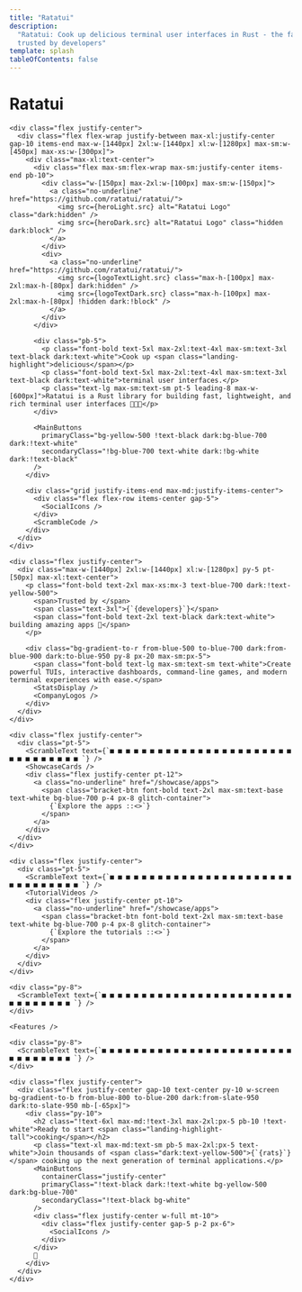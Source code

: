```yaml
---
title: "Ratatui"
description:
  "Ratatui: Cook up delicious terminal user interfaces in Rust - the fast and lightweight TUI library
  trusted by developers"
template: splash
tableOfContents: false
---
```





<div class="flex justify-center landing-mono">
  <div>
    <h1>Ratatui</h1>
    <RandomDots
      gridSize={15}
      numClusters={15}
      dotsPerCluster={100}
      clusterRadius={120}
      dotSize={3}
      pattern="random"
      opacity={0.2}
      fixed={true}
      colors={['#64748b', '#f1f5f9', '#64748b', '#334155']}
    />

    <div class="flex justify-center">
      <div class="flex flex-wrap justify-between max-xl:justify-center gap-10 items-end max-w-[1440px] 2xl:w-[1440px] xl:w-[1280px] max-sm:w-[450px] max-xs:w-[300px]">
        <div class="max-xl:text-center">
          <div class="flex max-sm:flex-wrap max-sm:justify-center items-end pb-10">
            <div class="w-[150px] max-2xl:w-[100px] max-sm:w-[150px]">
              <a class="no-underline" href="https://github.com/ratatui/ratatui/">
                <img src={heroLight.src} alt="Ratatui Logo" class="dark:hidden" />
                <img src={heroDark.src} alt="Ratatui Logo" class="hidden dark:block" />
              </a>
            </div>
            <div>
              <a class="no-underline" href="https://github.com/ratatui/ratatui/">
                <img src={logoTextLight.src} class="max-h-[100px] max-2xl:max-h-[80px] dark:hidden" />
                <img src={logoTextDark.src} class="max-h-[100px] max-2xl:max-h-[80px] !hidden dark:!block" />
              </a>
            </div>
          </div>

          <div class="pb-5">
            <p class="font-bold text-5xl max-2xl:text-4xl max-sm:text-3xl text-black dark:text-white">Cook up <span class="landing-highlight">delicious</span></p>
            <p class="font-bold text-5xl max-2xl:text-4xl max-sm:text-3xl text-black dark:text-white">terminal user interfaces.</p>
            <p class="text-lg max-sm:text-sm pt-5 leading-8 max-w-[600px]">Ratatui is a Rust library for building fast, lightweight, and rich terminal user interfaces 👨‍🍳🐀</p>
          </div>

          <MainButtons
            primaryClass="bg-yellow-500 !text-black dark:bg-blue-700 dark:!text-white"
            secondaryClass="!bg-blue-700 text-white dark:!bg-white dark:!text-black"
          />
        </div>

        <div class="grid justify-items-end max-md:justify-items-center">
          <div class="flex flex-row items-center gap-5">
            <SocialIcons />
          </div>
          <ScrambleCode />
        </div>
      </div>
    </div>

    <div class="flex justify-center">
      <div class="max-w-[1440px] 2xl:w-[1440px] xl:w-[1280px] py-5 pt-[50px] max-xl:text-center">
        <p class="font-bold text-2xl max-xs:mx-3 text-blue-700 dark:!text-yellow-500">
          <span>Trusted by </span>
          <span class="text-3xl">{`{developers}`}</span>
          <span class="font-bold text-2xl text-black dark:text-white"> building amazing apps 🧀</span>
        </p>

        <div class="bg-gradient-to-r from-blue-500 to-blue-700 dark:from-blue-900 dark:to-blue-950 py-8 px-20 max-sm:px-5">
          <span class="font-bold text-lg max-sm:text-sm text-white">Create powerful TUIs, interactive dashboards, command-line games, and modern terminal experiences with ease.</span>
          <StatsDisplay />
          <CompanyLogos />
        </div>
      </div>
    </div>

    <div class="flex justify-center">
      <div class="pt-5">
        <ScrambleText text={`■ ■ ■ ■ ■ ■ ■ ■ ■ ■ ■ ■ ■ ■ ■ ■ ■ ■ ■ ■ ■ ■ ■ ■ ■ ■ ■ ■ ■ ■ ■ ■ `} />
        <ShowcaseCards />
        <div class="flex justify-center pt-12">
          <a class="no-underline" href="/showcase/apps">
            <span class="bracket-btn font-bold text-2xl max-sm:text-base text-white bg-blue-700 p-4 px-8 glitch-container">
              {`Explore the apps ::<>`}
            </span>
          </a>
        </div>
      </div>
    </div>

    <div class="flex justify-center">
      <div class="pt-5">
        <ScrambleText text={`■ ■ ■ ■ ■ ■ ■ ■ ■ ■ ■ ■ ■ ■ ■ ■ ■ ■ ■ ■ ■ ■ ■ ■ ■ ■ ■ ■ ■ ■ ■ ■ `} />
        <TutorialVideos />
        <div class="flex justify-center pt-10">
          <a class="no-underline" href="/showcase/apps">
            <span class="bracket-btn font-bold text-2xl max-sm:text-base text-white bg-blue-700 p-4 px-8 glitch-container">
              {`Explore the tutorials ::<>`}
            </span>
          </a>
        </div>
      </div>
    </div>

    <div class="py-8">
      <ScrambleText text={`■ ■ ■ ■ ■ ■ ■ ■ ■ ■ ■ ■ ■ ■ ■ ■ ■ ■ ■ ■ ■ ■ ■ ■ ■ ■ ■ ■ ■ ■ ■ ■ `} />
    </div>

    <Features />

    <div class="py-8">
      <ScrambleText text={`■ ■ ■ ■ ■ ■ ■ ■ ■ ■ ■ ■ ■ ■ ■ ■ ■ ■ ■ ■ ■ ■ ■ ■ ■ ■ ■ ■ ■ ■ ■ ■ `} />
    </div>

    <div class="flex justify-center">
      <div class="flex justify-center gap-10 text-center py-10 w-screen bg-gradient-to-b from-blue-800 to-blue-200 dark:from-slate-950 dark:to-slate-950 mb-[-65px]">
        <div class="py-10">
          <h2 class="!text-6xl max-md:!text-3xl max-2xl:px-5 pb-10 !text-white">Ready to start <span class="landing-highlight-tall">cooking</span></h2>
          <p class="text-xl max-md:text-sm pb-5 max-2xl:px-5 text-white">Join thousands of <span class="dark:text-yellow-500">{`{rats}`}</span> cooking up the next generation of terminal applications.</p>
          <MainButtons
            containerClass="justify-center"
            primaryClass="!text-black dark:!text-white bg-yellow-500 dark:bg-blue-700"
            secondaryClass="!text-black bg-white"
          />
          <div class="flex justify-center w-full mt-10">
            <div class="flex justify-center gap-5 p-2 px-6">
              <SocialIcons />
            </div>
          </div>
          🐁
        </div>
      </div>
    </div>

  </div>
</div>
